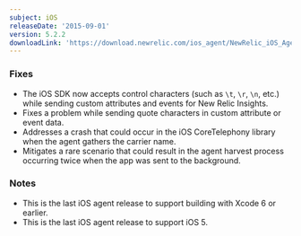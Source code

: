 ```yaml
---
subject: iOS
releaseDate: '2015-09-01'
version: 5.2.2
downloadLink: 'https://download.newrelic.com/ios_agent/NewRelic_iOS_Agent_5.2.2.zip'
---
```


### Fixes

* The iOS SDK now accepts control characters (such as `\t`, `\r`, `\n`, etc.) while sending custom attributes and events for New Relic Insights.
* Fixes a problem while sending quote characters in custom attribute or event data.
* Addresses a crash that could occur in the iOS CoreTelephony library when the agent gathers the carrier name.
* Mitigates a rare scenario that could result in the agent harvest process occurring twice when the app was sent to the background.

### Notes

* This is the last iOS agent release to support building with Xcode 6 or earlier.
* This is the last iOS agent release to support iOS 5.
